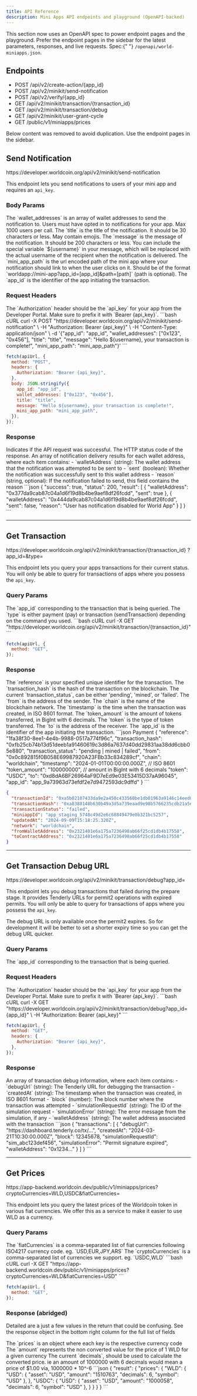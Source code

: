 ```yaml
---
title: API Reference
description: Mini Apps API endpoints and playground (OpenAPI-backed)
---
```


<Note>
  This section now uses an OpenAPI spec to power endpoint pages and the
  playground. Prefer the endpoint pages in the sidebar for the latest
  parameters, responses, and live requests. Spec:{" "}
  <code>/openapi/world-miniapps.json</code>.
</Note>

## Endpoints

- POST /api/v2/create-action/{app_id}
- POST /api/v2/minikit/send-notification
- POST /api/v2/verify/{app_id}
- GET /api/v2/minikit/transaction/{transaction_id}
- GET /api/v2/minikit/transaction/debug
- GET /api/v2/minikit/user-grant-cycle
- GET /public/v1/miniapps/prices

Below content was removed to avoid duplication. Use the endpoint pages in the sidebar.

## Send Notification

<ParamField path="method" type="POST">
  https://developer.worldcoin.org/api/v2/minikit/send-notification
</ParamField>

This endpoint lets you send notifications to users of your mini app and requires an `api_key`.

### Body Params

<ParamField body="wallet_addresses" type="string[]" required>
  The `wallet_addresses` is an array of wallet addresses to send the
  notification to. Users must have opted in to notifications for your app. Max
  1000 users per call.
</ParamField>

<ParamField body="title" type="string" required>
  The `title` is the title of the notification. It should be 30 characters or
  less. May contain emojis.
</ParamField>

<ParamField body="message" type="string" required>
  The `message` is the message of the notification. It should be 200 characters
  or less. You can include the special variable `${username}` in your message,
  which will be replaced with the actual username of the recipient when the
  notification is delivered.
</ParamField>

<ParamField body="mini_app_path" type="string" required>
  The `mini_app_path` is the url encoded path of the mini app where your
  notification should link to when the user clicks on it. Should be of the
  format `worldapp://mini-app?app_id=[app_id]&path=[path]` (path is optional).
</ParamField>

<ParamField body="app_id" type="string" required>
  The `app_id` is the identifier of the app initiating the transaction.
</ParamField>

### Request Headers

<ParamField header="Authorization" type="string" required>
  The `Authorization` header should be the `api_key` for your app from the
  Developer Portal. Make sure to prefix it with `Bearer {api_key}`.
</ParamField>

<CodeGroup title="Request">
```bash cURL
curl -X POST "https://developer.worldcoin.org/api/v2/minikit/send-notification" \
    -H "Authorization: Bearer {api_key}" \
    -H "Content-Type: application/json" \
    -d '{"app_id": "app_id", "wallet_addresses": ["0x123", "0x456"], "title": "title", "message": "Hello ${username}, your transaction is complete!", "mini_app_path": "mini_app_path"}'
```

```javascript
fetch(apiUrl, {
  method: "POST",
  headers: {
    Authorization: "Bearer {api_key}",
  },
  body: JSON.stringify({
    app_id: "app_id",
    wallet_addresses: ["0x123", "0x456"],
    title: "title",
    message: "Hello ${username}, your transaction is complete!",
    mini_app_path: "mini_app_path",
  }),
});
```

</CodeGroup>

### Response

<ResponseField name="success" type="boolean">
  Indicates if the API request was successful.
</ResponseField>

<ResponseField name="status" type="number">
  The HTTP status code of the response.
</ResponseField>

<ResponseField name="result" type="array">
  An array of notification delivery results for each wallet address, where each
  item contains: - `walletAddress` (string): The wallet address that the
  notification was attempted to be sent to - `sent` (boolean): Whether the
  notification was successfully sent to this wallet address - `reason` (string,
  optional): If the notification failed to send, this field contains the reason
</ResponseField>

<CodeGroup title="Response">
```json
{
    "success": true,
    "status": 200,
    "result": [
        {
            "walletAddress": "0x377da9cab87c04a1d6f19d8b4be9aef8df26fcdd",
            "sent": true
        },
        {
            "walletAddress": "0x444da9cab87c04a1d6f19d8b4be9aef8df26fcdd",
            "sent": false,
            "reason": "User has notification disabled for World App"
        }
    ]
}
```
</CodeGroup>

---

## Get Transaction

<ParamField path="method" type="GET">
  https://developer.worldcoin.org/api/v2/minikit/transaction/{transaction_id}
  ?app_id=&type=
</ParamField>

This endpoint lets you query your apps transactions for their current status. You will only be able to query for transactions of apps where you possess the `api_key`.

### Query Params

<ParamField query="app_id" type="string" required>
  The `app_id` corresponding to the transaction that is being queried.
</ParamField>

<ParamField query="type" type="string" required>
  The `type` is either payment (pay) or transaction (sendTransaction) depending
  on the command you used.
</ParamField>

<CodeGroup title="Request">
```bash cURL
curl -X GET "https://developer.worldcoin.org/api/v2/minikit/transaction/{transaction_id}"
```

```javascript
fetch(apiUrl, {
  method: "GET",
});
```

</CodeGroup>

### Response

<ResponseField name="reference" type="string">
  The `reference` is your specified unique identifier for the transaction.
</ResponseField>

<ResponseField name="transaction_hash" type="string">
  The `transaction_hash` is the hash of the transaction on the blockchain.
</ResponseField>

<ResponseField name="transaction_status" type="string">
  The current `transaction_status`, can be either 'pending', 'mined', or
  'failed'.
</ResponseField>

<ResponseField name="from" type="string">
  The `from` is the address of the sender.
</ResponseField>

<ResponseField name="chain" type="string">
  The `chain` is the name of the blockchain network.
</ResponseField>

<ResponseField name="timestamp" type="string">
  The `timestamp` is the time when the transaction was created, in ISO 8601
  format.
</ResponseField>

<ResponseField name="token_amount" type="string">
  The `token_amount` is the amount of tokens transferred, in BigInt with 6
  decimals.
</ResponseField>

<ResponseField name="token" type="string">
  The `token` is the type of token transferred.
</ResponseField>

<ResponseField name="to" type="string">
  The `to` is the address of the receiver.
</ResponseField>

<ResponseField name="app_id" type="string">
  The `app_id` is the identifier of the app initiating the transaction.
</ResponseField>

<CodeGroup title="Response">
```json Payment
{
    "reference": "1fa38f30-8ee1-4e4b-9988-0517a774f96c",
    "transaction_hash": "0xfb25cb74b13d51deeb1a91460619c3d86a7637d40dd29831aa38dd6cbb05e880",
    "transaction_status": "pending | mined | failed",
    "from": "0x0c892815f0B058E69987920A23FBb33c834289cf",
    "chain": "worldchain",
    "timestamp": "2024-01-01T00:00:00.000Z", // ISO 8601
    "token_amount": "100000000", // amount in BigInt with 6 decimals
    "token": "USDC",
    "to": "0xd8dA6BF26964aF9D7eEd9e03E53415D37aA96045",
    "app_id": "app_9a73963d73efdf2e7d9472593dc9dffd"
}
```

```json Transaction
{
  "transactionId": "0xa5b02107433da9e2a450c433560be1db01963a9146c14eed076cbf2c61837d60",
  "transactionHash": "0xa8388148b630b49a3d5a739eaad9e98b5766235cdb21a5ec8d3f89053d982a71",
  "transactionStatus": "failed",
  "miniappId": "app_staging_5748c49d2e6c68849479e0b321bc5257",
  "updatedAt": "2024-09-09T15:18:25.320Z",
  "network": "worldchain",
  "fromWalletAddress": "0x2321401e6a175a7236498ab66f25cd1db4b17558",
  "toContractAddress": "0x2321401e6a175a7236498ab66f25cd1db4b17558"
}
```

</CodeGroup>

---

## Get Transaction Debug URL

<ParamField path="method" type="GET">
  https://developer.worldcoin.org/api/v2/minikit/transaction/debug?app_id=
</ParamField>

This endpoint lets you debug transactions that failed during the prepare stage. It provides Tenderly URLs for permit2 operations with expired permits. You will only be able to query for transactions of apps where you possess the `api_key`.

The debug URL is only available once the permit2 expires. So for development it will be better to set a shorter expiry time so you can get the debug URL quicker.

### Query Params

<ParamField query="app_id" type="string" required>
  The `app_id` corresponding to the transaction that is being queried.
</ParamField>

### Request Headers

<ParamField header="Authorization" type="string" required>
  The `Authorization` header should be the `api_key` for your app from the
  Developer Portal. Make sure to prefix it with `Bearer {api_key}`.
</ParamField>

<CodeGroup title="Request">
```bash cURL
curl -X GET "https://developer.worldcoin.org/api/v2/minikit/transaction/debug?app_id={app_id}" \
    -H "Authorization: Bearer {api_key}"
```

```javascript
fetch(apiUrl, {
  method: "GET",
  headers: {
    Authorization: "Bearer {api_key}",
  },
});
```

</CodeGroup>

### Response

<ResponseField name="transactions" type="array">
  An array of transaction debug information, where each item contains: -
  `debugUrl` (string): The Tenderly URL for debugging the transaction -
  `createdAt` (string): The timestamp when the transaction was created, in ISO
  8601 format - `block` (number): The block number where the transaction was
  attempted - `simulationRequestId` (string): The ID of the simulation request -
  `simulationError` (string): The error message from the simulation, if any -
  `walletAddress` (string): The wallet address associated with the transaction
</ResponseField>

<CodeGroup title="Response">
```json
{
    "transactions": [
        {
            "debugUrl": "https://dashboard.tenderly.co/tx/...",
            "createdAt": "2024-03-21T10:30:00.000Z",
            "block": 12345678,
            "simulationRequestId": "sim_abc123def456",
            "simulationError": "Permit signature expired",
            "walletAddress": "0x1234..."
        }
    ]
}
```
</CodeGroup>

---

## Get Prices

<ParamField path="method" type="GET">
  https://app-backend.worldcoin.dev/public/v1/miniapps/prices?cryptoCurrencies=WLD,USDC&fiatCurrencies=
</ParamField>

This endpoint lets you query the latest prices of the Worldcoin token in various fiat currencies. We offer this as a service to make it easier to use WLD as a currency.

### Query Params

<ParamField query="fiatCurrencies" type="string" required>
  The `fiatCurrencies` is a comma-separated list of fiat currencies following
  ISO4217 currency code. eg. `USD,EUR,JPY,ARS`
</ParamField>

<ParamField query="cryptoCurrencies" type="string" required>
  The `cryptoCurrencies` is a comma-separated list of currencies we support. eg.
  `USDC,WLD`
</ParamField>

<CodeGroup title="Request">
```bash cURL
curl -X GET "https://app-backend.worldcoin.dev/public/v1/miniapps/prices?cryptoCurrencies=WLD&fiatCurrencies=USD"
```

```javascript
fetch(apiUrl, {
  method: "GET",
});
```

</CodeGroup>

### Response (abridged)

Detailed are a just a few values in the return that could be confusing. See the response object in the bottom right column for the full list of fields

<ResponseField name="prices" type="string">
  The `prices` is an object where each key is the respective currency code
</ResponseField>

<ResponseField name="amount" type="string">
  The `amount` represents the non converted value for the price of 1 WLD for a
  given currency
</ResponseField>

<ResponseField name="decimals" type="string">
  The current `decimals`, should be used to calculate the converted price. ie an
  amount of 1000000 with 6 decimals would mean a price of $1.00 via, 1000000 *
  10^-6
</ResponseField>

<CodeGroup title="Response">
```json
{
    "result": {
        "prices": {
            "WLD": {
                "USD": {
                    "asset": "USD",
                    "amount": "1510763",
                    "decimals": 6,
                    "symbol": "USD"
                },
            },
            "USDC": {
                "USD": {
                    "asset": "USD",
                    "amount": "1000058",
                    "decimals": 6,
                    "symbol": "USD"
                },
            }
        }
    }
}
```
</CodeGroup>
